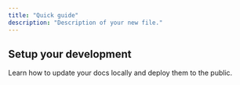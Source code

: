 ```yaml
---
title: "Quick guide"
description: "Description of your new file."
---
```


## Setup your development

Learn how to update your docs locally and deploy them to the public.

### 
